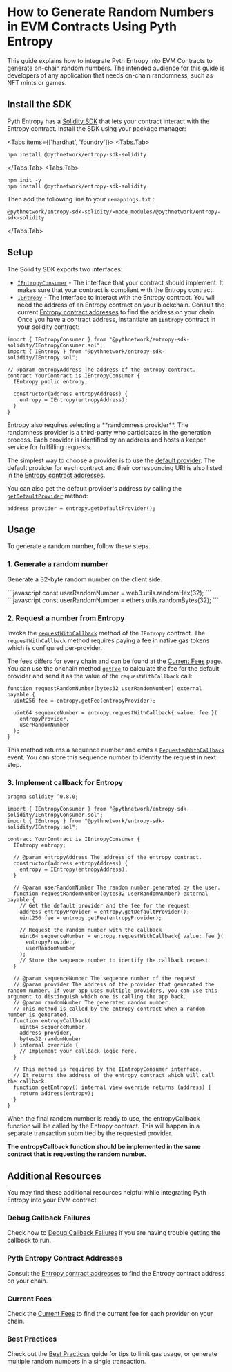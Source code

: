 
# How to Generate Random Numbers in EVM Contracts Using Pyth Entropy

This guide explains how to integrate Pyth Entropy into EVM Contracts to generate on-chain random numbers.
The intended audience for this guide is developers of any application that needs on-chain randomness, such as NFT mints or games.

## Install the SDK

Pyth Entropy has a [Solidity SDK](https://github.com/pyth-network/pyth-crosschain/tree/main/target_chains/ethereum/entropy_sdk/solidity) that lets your contract interact with the Entropy contract.
Install the SDK using your package manager:

<Tabs items={['hardhat', 'foundry']}>
<Tabs.Tab>
```shell copy
npm install @pythnetwork/entropy-sdk-solidity
```
</Tabs.Tab>
<Tabs.Tab>
```shell copy
npm init -y
npm install @pythnetwork/entropy-sdk-solidity
```

Then add the following line to your `remappings.txt` :

```text copy
@pythnetwork/entropy-sdk-solidity/=node_modules/@pythnetwork/entropy-sdk-solidity
```

</Tabs.Tab>
</Tabs>

## Setup

The Solidity SDK exports two interfaces:

- [`IEntropyConsumer`](https://github.com/pyth-network/pyth-crosschain/blob/main/target_chains/ethereum/entropy_sdk/solidity/IEntropyConsumer.sol) - The interface that your contract should implement. It makes sure that your contract is compliant with the Entropy contract.
- [`IEntropy`](https://github.com/pyth-network/pyth-crosschain/blob/main/target_chains/ethereum/entropy_sdk/solidity/IEntropy.sol) - The interface to interact with the Entropy contract.
  You will need the address of an Entropy contract on your blockchain.
  Consult the current [Entropy contract addresses](../contract-addresses) to find the address on your chain.
  Once you have a contract address, instantiate an `IEntropy` contract in your solidity contract:

```solidity copy
import { IEntropyConsumer } from "@pythnetwork/entropy-sdk-solidity/IEntropyConsumer.sol";
import { IEntropy } from "@pythnetwork/entropy-sdk-solidity/IEntropy.sol";

// @param entropyAddress The address of the entropy contract.
contract YourContract is IEntropyConsumer {
  IEntropy public entropy;

  constructor(address entropyAddress) {
    entropy = IEntropy(entropyAddress);
  }
}

```

<Callout type="info">
Entropy also requires selecting a **randomness provider**. The randomness provider is a third-party
who participates in the generation process. Each provider is identified by an address and hosts
a keeper service for fullfilling requests.

The simplest way to choose a provider is to use the [default provider](../contract-addresses).
The default provider for each contract and their corresponding URI is also listed in the
[Entropy contract addresses](../contract-addresses).

</Callout>

You can also get the default provider's address by calling the [`getDefaultProvider`](https://github.com/pyth-network/pyth-crosschain/blob/f8ebeb6af31d98f94ce73edade6da2ebab7b2456/target_chains/ethereum/entropy_sdk/solidity/IEntropy.sol#L94) method:

```solidity copy
address provider = entropy.getDefaultProvider();
```

## Usage

To generate a random number, follow these steps.

### 1. Generate a random number

Generate a 32-byte random number on the client side.

<Tabs>
  <TabItem value="web3.js" label="web3.js">
    ```javascript
       const userRandomNumber = web3.utils.randomHex(32);
     ```
  </TabItem>

  <TabItem value="ethers.js" label="ethers.js">
    ```javascript
       const userRandomNumber = ethers.utils.randomBytes(32);
    ```
  </TabItem>
</Tabs>

### 2. Request a number from Entropy

Invoke the [`requestWithCallback`](https://github.com/pyth-network/pyth-crosschain/blob/main/target_chains/ethereum/entropy_sdk/solidity/IEntropy.sol#L83) method of the `IEntropy` contract.
The `requestWithCallback` method requires paying a fee in native gas tokens which is configured per-provider.

The fees differs for every chain and can be found at the [Current Fees](../current-fees) page. \
You can use the onchain method [`getFee`](https://github.com/pyth-network/pyth-crosschain/blob/main/target_chains/ethereum/entropy_sdk/solidity/IEntropy.sol#L101) to calculate the fee for the default provider and send it as the value of the `requestWithCallback` call:

```solidity copy
function requestRandomNumber(bytes32 userRandomNumber) external payable {
  uint256 fee = entropy.getFee(entropyProvider);

  uint64 sequenceNumber = entropy.requestWithCallback{ value: fee }(
    entropyProvider,
    userRandomNumber
  );
}

```

This method returns a sequence number and emits a [`RequestedWithCallback`](https://github.com/pyth-network/pyth-crosschain/blob/main/target_chains/ethereum/entropy_sdk/solidity/EntropyEvents.sol#L10) event. You can store this sequence number to identify the request in next step.

### 3. Implement callback for Entropy

```solidity {28-38} copy
pragma solidity ^0.8.0;

import { IEntropyConsumer } from "@pythnetwork/entropy-sdk-solidity/IEntropyConsumer.sol";
import { IEntropy } from "@pythnetwork/entropy-sdk-solidity/IEntropy.sol";

contract YourContract is IEntropyConsumer {
  IEntropy entropy;

  // @param entropyAddress The address of the entropy contract.
  constructor(address entropyAddress) {
    entropy = IEntropy(entropyAddress);
  }

  // @param userRandomNumber The random number generated by the user.
  function requestRandomNumber(bytes32 userRandomNumber) external payable {
    // Get the default provider and the fee for the request
    address entropyProvider = entropy.getDefaultProvider();
    uint256 fee = entropy.getFee(entropyProvider);

    // Request the random number with the callback
    uint64 sequenceNumber = entropy.requestWithCallback{ value: fee }(
      entropyProvider,
      userRandomNumber
    );
    // Store the sequence number to identify the callback request
  }

  // @param sequenceNumber The sequence number of the request.
  // @param provider The address of the provider that generated the random number. If your app uses multiple providers, you can use this argument to distinguish which one is calling the app back.
  // @param randomNumber The generated random number.
  // This method is called by the entropy contract when a random number is generated.
  function entropyCallback(
    uint64 sequenceNumber,
    address provider,
    bytes32 randomNumber
  ) internal override {
    // Implement your callback logic here.
  }

  // This method is required by the IEntropyConsumer interface.
  // It returns the address of the entropy contract which will call the callback.
  function getEntropy() internal view override returns (address) {
    return address(entropy);
  }
}

```

When the final random number is ready to use, the entropyCallback function will be called by the Entropy contract. This will happen in a separate transaction submitted by the requested provider.

**The entropyCallback function should be implemented in the same contract that is requesting the random number.**

## Additional Resources

You may find these additional resources helpful while integrating Pyth Entropy into your EVM contract.

### Debug Callback Failures

Check how to [Debug Callback Failures](../debug-callback-failures) if you are having trouble getting the callback to run.

### Pyth Entropy Contract Addresses

Consult the [Entropy contract addresses](../contract-addresses) to find the Entropy contract address on your chain.

### Current Fees

Check the [Current Fees](../current-fees) to find the current fee for each provider on your chain.

### Best Practices

Check out the [Best Practices](../best-practices) guide for tips to limit gas usage, or generate multiple random numbers in a single transaction.
